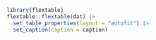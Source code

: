 ```r
library(flextable)
flextable::flextable(dat) |> 
  set_table_properties(layout = "autofit") |>
  set_caption(caption = caption)
```